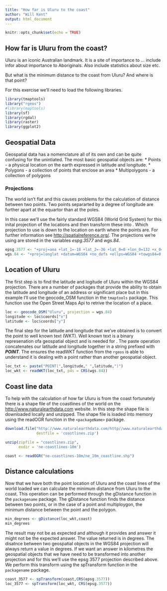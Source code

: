 ```yaml
---
title: "How far is Uluru to the coast"
author: "Will Kent"
output: html_document
---
```


```r
knitr::opts_chunk$set(echo = TRUE)
```

## How far is Uluru from the coast?

Uluru is an iconic Australian landmark. It is a site of importance to ... include infor about importance to Aboriginals. Also include statistics about size etc. 

But what is the minimum distance to the coast from Uluru? And where is that point?

For this exercise we'll need to load the following libraries. 

```r
library(tmaptools)
library("rgeos")
#library(maptools)
library(sf)
library(rgdal)
library(raster)
library(ggplot2)
```

## Geospatial Data
Geospatial data has a nomenclature all of its own and can be quite confusing for the unintiated. The most basic geospatial objects are:
* Points - a physical location on the earth expressed in latitude and longitude.
* Polygons - a collection of points that enclose an area
* Multipolygons - a collection of polygons

### Projections
The world isn't flat and this causes problems for the calculation of distance between two points. Two points separarted by a degree of longitude are further apart at the equartor than at the poles. 

In this case we'll use the fairly standard WGS84 (World Grid System) for this inital projection of the locations and then transform these into <insert projection>. Which projection to use is down to the location on earth where the points are. For further information see <http://spatialreference.org/>. The projections we're using are stored in the variables _espg.3577_ and _wgs.84_.
```r
epsg.3577 <- "+proj=aea +lat_1=-18 +lat_2=-36 +lat_0=0 +lon_0=132 +x_0=0 +y_0=0 +ellps=GRS80 +towgs84=0,0,0,0,0,0,0 +units=m +no_defs"
wgs.84 <- "+proj=longlat +datum=WGS84 +no_defs +ellps=WGS84 +towgs84=0,0,0"
```

## Location of Uluru
The first step is to find the latitude and logitude of Uluru within the WGS84 projection. There are a number of packages that provide the ability to obtain the latitude and longitude of an address or significant place but in this example I'll use the geocode_OSM function in the `tmaptools` package. This function use the Open Street Maps Api to retrive the location of a place.
```r
loc <- geocode_OSM("Uluru", projection = wgs.84)
longitude <- loc$coords["x"]
latitude <- loc$coords["y"]
```

The final step for the latitude and longitude that we've obtained is to convert the point to well known text (WKT). Well known text is a binary represenation ofa geospatial object and is needed for <insert reason>. The paste operation concatenates our latitude and longitude together in a string prefixed with _**POINT**_. The ensures the readWKT function from the `rgeos` is able to understand it is dealing with a point rather than another geospatial object.
```r
loc_txt <- paste("POINT(",longitude," ",latitude,")")
loc_wkt <- readWKT(loc_txt, p4s = CRS(wgs.84))
```

## Coast line data
To help with the calculation of how far Uluru is from the coast fortunately there is a shape file of the coastlines of the world on the <http://www.naturalearthdata.com> website. In this step the shape file is downloaded locally and unzipped. The shape file is loaded into memory using the readOGR function in the `<packageName>` package.
```r
download.file("http://www.naturalearthdata.com/http//www.naturalearthdata.com/download/10m/physical/ne_10m_coastline.zip", 
              destfile = 'coastlines.zip')

unzip(zipfile = "coastlines.zip", 
      exdir = 'ne-coastlines-10m')

coast <- readOGR("ne-coastlines-10m/ne_10m_coastline.shp")
```

## Distance calculations
Now that we have both the point location of Uluru and the coast lines of the world loaded we can calculate the minimum distance from Uluru to the coast. This operation can be performed through the gDistance function in the `packagename` package. The gDistance function finds the distance between two points, or in the case of a point and multiploygon, the minimum distance between the point and the polygon. 
```r
min_degrees <- gDistance(loc_wkt,coast)
min_degrees
```

The result may not be as expected and although it provides and answer it might not be the expected answer. The value returned is in degrees. The disatnce between two geospatial objects in the WGS84 projection will always return a value in degrees. If we want an answer in kilometres the geospatial objects that we have need to be transformed into another projection and for this we'll use the epsg 3577 projection described above. We perform this transform using the spTransform function in the `packagename` package.
```r
coast_3577 <- spTransform(coast,CRS(epsg.3577))
loc_3577 <- spTransform(loc_wkt, CRS(epsg.3577))
```

